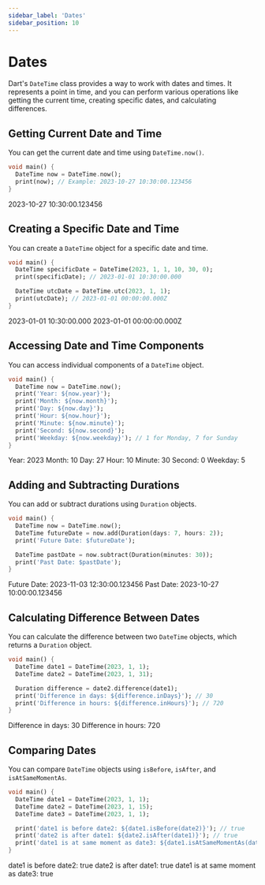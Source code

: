 ```yaml
---
sidebar_label: 'Dates'
sidebar_position: 10
---
```



# Dates

Dart's `DateTime` class provides a way to work with dates and times. It represents a point in time, and you can perform various operations like getting the current time, creating specific dates, and calculating differences.

## Getting Current Date and Time

You can get the current date and time using `DateTime.now()`.

```dart
void main() {
  DateTime now = DateTime.now();
  print(now); // Example: 2023-10-27 10:30:00.123456
}
```

<Terminal>
2023-10-27 10:30:00.123456
</Terminal>

## Creating a Specific Date and Time

You can create a `DateTime` object for a specific date and time.

```dart
void main() {
  DateTime specificDate = DateTime(2023, 1, 1, 10, 30, 0);
  print(specificDate); // 2023-01-01 10:30:00.000

  DateTime utcDate = DateTime.utc(2023, 1, 1);
  print(utcDate); // 2023-01-01 00:00:00.000Z
}
```

<Terminal>
2023-01-01 10:30:00.000
2023-01-01 00:00:00.000Z
</Terminal>

## Accessing Date and Time Components

You can access individual components of a `DateTime` object.

```dart
void main() {
  DateTime now = DateTime.now();
  print('Year: ${now.year}');
  print('Month: ${now.month}');
  print('Day: ${now.day}');
  print('Hour: ${now.hour}');
  print('Minute: ${now.minute}');
  print('Second: ${now.second}');
  print('Weekday: ${now.weekday}'); // 1 for Monday, 7 for Sunday
}
```

<Terminal>
Year: 2023
Month: 10
Day: 27
Hour: 10
Minute: 30
Second: 0
Weekday: 5
</Terminal>

## Adding and Subtracting Durations

You can add or subtract durations using `Duration` objects.

```dart
void main() {
  DateTime now = DateTime.now();
  DateTime futureDate = now.add(Duration(days: 7, hours: 2));
  print('Future Date: $futureDate');

  DateTime pastDate = now.subtract(Duration(minutes: 30));
  print('Past Date: $pastDate');
}
```

<Terminal>
Future Date: 2023-11-03 12:30:00.123456
Past Date: 2023-10-27 10:00:00.123456
</Terminal>

## Calculating Difference Between Dates

You can calculate the difference between two `DateTime` objects, which returns a `Duration` object.

```dart
void main() {
  DateTime date1 = DateTime(2023, 1, 1);
  DateTime date2 = DateTime(2023, 1, 31);

  Duration difference = date2.difference(date1);
  print('Difference in days: ${difference.inDays}'); // 30
  print('Difference in hours: ${difference.inHours}'); // 720
}
```

<Terminal>
Difference in days: 30
Difference in hours: 720
</Terminal>

## Comparing Dates

You can compare `DateTime` objects using `isBefore`, `isAfter`, and `isAtSameMomentAs`.

```dart
void main() {
  DateTime date1 = DateTime(2023, 1, 1);
  DateTime date2 = DateTime(2023, 1, 15);
  DateTime date3 = DateTime(2023, 1, 1);

  print('date1 is before date2: ${date1.isBefore(date2)}'); // true
  print('date2 is after date1: ${date2.isAfter(date1)}'); // true
  print('date1 is at same moment as date3: ${date1.isAtSameMomentAs(date3)}'); // true
}
```

<Terminal>
date1 is before date2: true
date2 is after date1: true
date1 is at same moment as date3: true
</Terminal>
